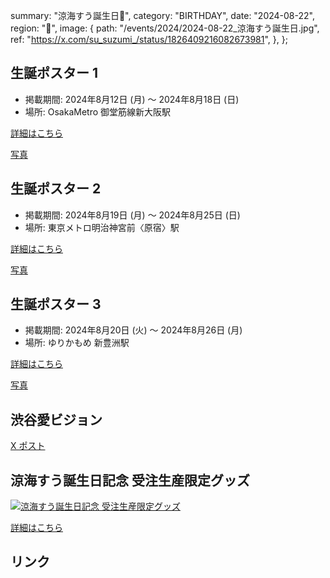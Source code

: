   summary: "涼海すう誕生日🩵",
  category: "BIRTHDAY",
  date: "2024-08-22",
  region: "🎂",
  image: {
    path: "/events/2024/2024-08-22_涼海すう誕生日.jpg",
    ref: "https://x.com/su_suzumi_/status/1826409216082673981",
  },
};

## 生誕ポスター 1

- 掲載期間: 2024年8月12日 (月) ～ 2024年8月18日 (日)
- 場所: OsakaMetro 御堂筋線新大阪駅

[詳細はこちら](https://x.com/su822takaneko/status/1822830370485862581)

[写真](https://x.com/su822takaneko/status/1824274840255447411)

## 生誕ポスター 2

- 掲載期間: 2024年8月19日 (月) ～ 2024年8月25日 (日)
- 場所: 東京メトロ明治神宮前〈原宿〉駅

[詳細はこちら](https://x.com/su822takaneko/status/1825367086119391474)

[写真](https://x.com/su_suzumi_/status/1827298948333355381)

## 生誕ポスター 3

- 掲載期間: 2024年8月20日 (火) ～ 2024年8月26日 (月)
- 場所: ゆりかもめ 新豊洲駅

[詳細はこちら](https://x.com/takanekocn/status/1825738006898290922)

[写真](https://x.com/su_suzumi_/status/1827307374493020503)

## 渋谷愛ビジョン

[X ポスト](https://x.com/su822takaneko/status/1826287538077945908)

## 涼海すう誕生日記念 受注生産限定グッズ

[![涼海すう誕生日記念 受注生産限定グッズ](/events/2024/2024-08-22_涼海すう誕生日_誕生日記念グッズ.jpg)](/events/2024/2024-08-22_涼海すう誕生日_誕生日記念グッズ.jpg)

[詳細はこちら](2024-08-22_涼海すう誕生日_誕生日記念グッズ.jpg)

## リンク

